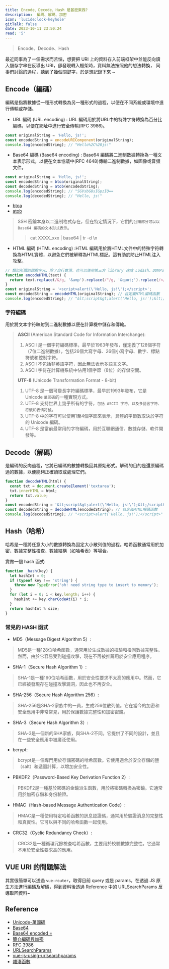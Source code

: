 ```yaml
---
title: Encode、Decode、Hash 是甚麼東西?
description:  編碼、解碼、加密
icon: 'lucide:lock-keyhole'
gitTalk: false
date: 2023-10-11 23:50:24
read: '5'
---
```


> Encode、Decode、Hash

最近同事為了一個需求而苦惱，想要把 URI 上的資料存入前端框架中並能反向讀入儲存字串在反導出 URI，卻發現轉入框架時，資料無法按照他的想法轉換，
同事們討論的過程，聽到了幾個關鍵字，於是想記錄下來 ~

## Encode（編碼）

編碼是指將數據從一種形式轉換為另一種形式的過程，以便在不同系統或環境中進行傳輸或存儲。

- URL 編碼 (URL encoding) : URL 編碼用於將URL中的特殊字符轉換為百分比編碼，以便在網址中進行安全傳輸(RFC 3986)。

```javascript
const originalString = 'Hello, js!';
const encodedString = encodeURIComponent(originalString);
console.log(encodedString); // "Hello%2C%20js!"
```

- Base64 編碼 (Base64 encoding) : Base64 編碼將二進制數據轉換為一種文本表示形式，以便在文本協議中(RFC 4648)傳輸二進制數據，如圖像或音頻文件。

```javascript
const originalString = 'Hello, js!';
const encodedString = btoa(originalString);
const decodedString = atob(encodedString);
console.log(encodedString); // "SGVsbG8sIGpzIQ==
console.log(decodedString); // "Hello, js!"
```

- [btoa](https://developer.mozilla.org/zh-CN/docs/Web/API/btoa)
- [atob](https://developer.mozilla.org/zh-CN/docs/Web/API/atob)

> SSH 密鑰本身以二進制格式存在，但在特定情況下，它們的`公鑰部分可以以 Base64 編碼的文本形式表示`。
> > cat XXXX_xxx | base64 | tr -d \\n


- HTML 編碼 (HTML encoding) :HTML 編碼用於將HTML文件中的特殊字符轉換為HTML實體，以避免它們被解釋為HTML標記。這有助於防止HTML注入攻擊。

```javascript
// 類似所謂的跳脫字元、除了自行實現，也可以使用第三方 library 達成 Lodash、DOMPurify、he。
function encodeHTML(text) {
  return text.replace(/&/g, '&amp').replace(/"/g, '&quot;').replace(/</g, '&lt;').replace(/>/g, '&gt;');
}
const originalString = '<script>alert(\'Hello, js!\');</script>';
const encodedString = encodeHTML(originalString); // 自定義HTML編碼函數
console.log(encodedString); // "&lt;script&gt;alert('Hello, js!');&lt;/script&gt;"
```

### 字符編碼

用於將文本字符映射到二進制數據以便在計算機中儲存和傳輸。

>
> **ASCII** (American Standard Code for Information Interchange):
>
> 1. ASCII 是一個字符編碼標準，最早於1963年發布，僅定義了128個字符（7位二進制數據），包括26個大寫字母、26個小寫字母、數字、標點符號和控制字符。
> 2. ASCII 不包括非英語字符，因此無法表示多語言文字。
> 3. ASCII 字符在計算機系統中佔用1個字節（8位）的存儲空間。
>
> **UTF-8** (Unicode Transformation Format - 8-bit)
>
> 1. UTF-8 是一個可變長字符編碼標準，最早於1993年發布，它是 Unicode `萬國碼`的一種實現方式。
> 2. UTF-8 支持世界上幾乎所有的字符，`包括 ASCII 字符，以及多語言字符、符號和表情符號`。
> 3. UTF-8 中的字符可以使用1至4個字節來表示，具體的字節數取決於字符的 Unicode 編碼。
> 4. UTF-8 是當前最常用的字符編碼，用於互聯網通信、數據存儲、軟件開發等。
>


## Decode（解碼）

是編碼的反向過程，它將已編碼的數據轉換回其原始形式。解碼的目的是還原編碼過的數據，以便能夠正確讀取或處理它們。

```javascript
function decodeHTML(html) {
  const txt = document.createElement('textarea');
  txt.innerHTML = html;
  return txt.value;
}
const encodedString = '&lt;script&gt;alert(\'Hello, js!\');&lt;/script&gt;';
const decodedString = decodeHTML(encodedString); // 自定義HTML解碼函數
console.log(decodedString); // "<script>alert('Hello, js!');</script>"
```

## Hash（哈希）

哈希是一種將任意大小的數據轉換為固定大小散列值的過程。哈希函數通常用於加密、數據完整性檢查、數據結構（如哈希表）等場合。

實做一個 hash 函式:

```javascript
function _hash(key) {
  let hashInt = 0;
  if (typeof key !== 'string') {
    throw new TypeError('oh! need string type to insert to memory');
  }
  for (let i = 0; i < key.length; i++) {
    hashInt += key.charCodeAt(i) * i;
  }
  return hashInt % size;
}
```

### 常見的 HASH 函式

- MD5（Message Digest Algorithm 5）:

 > MD5是一種128位哈希函數，通常用於生成數據的校驗和檢測數據完整性。然而，由於它容易受到碰撞攻擊，現在不再被推薦用於安全應用程序。

- SHA-1（Secure Hash Algorithm 1）:

> SHA-1是一種160位哈希函數，用於安全性要求不太高的應用中。然而，它已經被發現存在碰撞攻擊漏洞，因此也不再安全。

- SHA-256（Secure Hash Algorithm 256）:

> SHA-256是SHA-2家族中的一員，生成256位散列值。它在當今的加密和安全應用中非常常見，用於保護數據完整性和加密密鑰。

- SHA-3（Secure Hash Algorithm 3）:

> SHA-3是一個新的SHA家族，與SHA-2不同。它提供了不同的設計，並且在一些安全應用中被廣泛使用。

- bcrypt:

> bcrypt是一個專門用於存儲密碼的哈希函數。它使用適合於安全存儲的鹽（salt）和遞迴計算，以增加安全性。

- PBKDF2（Password-Based Key Derivation Function 2）:

> PBKDF2是一種基於密碼的金鑰派生函數，用於將密碼轉換為密鑰。它通常用於加密存儲和身份驗證。

- HMAC（Hash-based Message Authentication Code）:

> HMAC是一種使用特定哈希函數的訊息認證碼，通常用於驗證消息的完整性和真實性。它可以與不同的哈希函數一起使用。

- CRC32（Cyclic Redundancy Check）:

> CRC32是一種循環冗餘檢查哈希函數，主要用於校驗數據完整性。它通常不用於安全性要求高的應用。

## VUE URI 的問題解法

其實很簡單可以透過 `vue-router`，取得目前 query 或是 params，在透過 JS 原生方法進行編碼及解碼，得到資料後透過 Reference 中的 URLSearchParams 反導取回資料~

## Reference

- [Unicode-萬國碼](https://zh.wikipedia.org/zh-tw/Unicode)
- [Base64](https://www.redhat.com/sysadmin/base64-encoding)
- [Base64 encoded =](https://stackoverflow.com/questions/6916805/why-does-a-base64-encoded-string-have-an-sign-at-the-end)
- [簡介編碼與加密](https://mileschou.me/ironman/11th/authentication/day08/)
- [RFC 3986](https://datatracker.ietf.org/doc/html/rfc3986#section-2.1)
- [URLSearchParams](https://developer.mozilla.org/en-US/docs/Web/API/URLSearchParams)
- [vue-js-using-urlsearchparams](https://stackoverflow.com/questions/74230976/vue-js-using-urlsearchparams-is-showing-me-error)
- [雜湊函數](https://zh.wikipedia.org/zh-tw/%E6%95%A3%E5%88%97%E5%87%BD%E6%95%B8)
